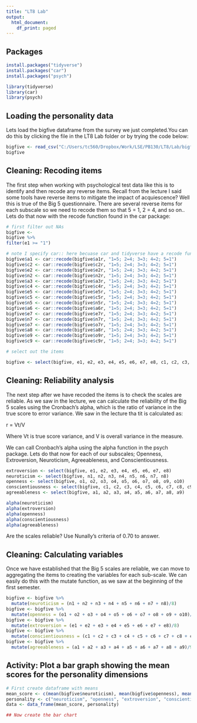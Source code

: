 ```yaml
---
title: "LT8 Lab"
output:
  html_document:
    df_print: paged
---
```


## Packages

```r
install.packages("tidyverse")
install.packages("car")
install.packages("psych")
```


```r
library(tidyverse)
library(car)
library(psych)
```

## Loading the personality data

Lets load the bigfive dataframe from the survey we just completed.You can do this by clicking the file in the LT8 Lab folder or by trying the code below:

```r
bigfive <- read_csv("C:/Users/tc560/Dropbox/Work/LSE/PB130/LT8/Lab/bigfive.csv")
bigfive
```

## Cleaning: Recoding items

The first step when working with psychological test data like this is to identify and then recode any reverse items. Recall from the lecture I said some tools have reverse items to mitigate the impact of acquiescence? Well this is true of the Big 5 questionnaire. There are several reverse items for each subscale so we need to recode them so that 5 = 1, 2 = 4, and so on.. Lets do that now with the recode function found in the car package:

```r
# first filter out NAs
bigfive <- 
bigfive %>% 
filter(e1 >= "1")

# note I specify car:: here becuase car and tidyverse have a recode function and I want R to use the car recode function
bigfive$a1 <- car::recode(bigfive$a1r, "1=5; 2=4; 3=3; 4=2; 5=1")
bigfive$c2 <- car::recode(bigfive$c2r, "1=5; 2=4; 3=3; 4=2; 5=1")
bigfive$e2 <- car::recode(bigfive$e2r, "1=5; 2=4; 3=3; 4=2; 5=1")
bigfive$n2 <- car::recode(bigfive$n2r, "1=5; 2=4; 3=3; 4=2; 5=1")
bigfive$a3 <- car::recode(bigfive$a3r, "1=5; 2=4; 3=3; 4=2; 5=1")
bigfive$c4 <- car::recode(bigfive$c4r, "1=5; 2=4; 3=3; 4=2; 5=1")
bigfive$e5 <- car::recode(bigfive$e5r, "1=5; 2=4; 3=3; 4=2; 5=1")
bigfive$c5 <- car::recode(bigfive$c5r, "1=5; 2=4; 3=3; 4=2; 5=1")
bigfive$n5 <- car::recode(bigfive$n5r, "1=5; 2=4; 3=3; 4=2; 5=1")
bigfive$a6 <- car::recode(bigfive$a6r, "1=5; 2=4; 3=3; 4=2; 5=1")
bigfive$e7 <- car::recode(bigfive$e7r, "1=5; 2=4; 3=3; 4=2; 5=1")
bigfive$n7 <- car::recode(bigfive$n7r, "1=5; 2=4; 3=3; 4=2; 5=1")
bigfive$o7 <- car::recode(bigfive$o7r, "1=5; 2=4; 3=3; 4=2; 5=1")
bigfive$a8 <- car::recode(bigfive$a8r, "1=5; 2=4; 3=3; 4=2; 5=1")
bigfive$o9 <- car::recode(bigfive$o9r, "1=5; 2=4; 3=3; 4=2; 5=1")
bigfive$c9 <- car::recode(bigfive$c9r, "1=5; 2=4; 3=3; 4=2; 5=1")

# select out the items

bigfive <- select(bigfive, e1, e2, e3, e4, e5, e6, e7, e8, c1, c2, c3, c4, c5, c6, c7, c8, c9, o1, o2, o3, o4, o5, o6, o7, o8, o9, o10, a1, a2, a3, a4, a5, a6, a7, a8, a9, n1, n2, n3, n4, n5, n6, n7, n8)
```

## Cleaning: Reliability analysis

The next step after we have recoded the items is to check the scales are reliable. As we saw in the lecture, we can calculate the reliability of the Big 5 scales using the Cronbach's alpha, which is the ratio of variance in the true score to error variance. We saw in the lecture tha tit is calculated as:

r = Vt/V

Where Vt is true score variance, and V is overall variance in the measure.

We can call Cronbach's alpha using the alpha function in the psych package. Lets do that now for each of our subscales; Openness, Extroversion, Neuroticism, Agreeableness, and Conscientiousness.

```r
extroversion <- select(bigfive, e1, e2, e3, e4, e5, e6, e7, e8)
neuroticism <- select(bigfive, n1, n2, n3, n4, n5, n6, n7, n8)
openness <- select(bigfive, o1, o2, o3, o4, o5, o6, o7, o8, o9, o10)
conscientiousness <- select(bigfive, c1, c2, c3, c4, c5, c6, c7, c8, c9)
agreeableness <- select(bigfive, a1, a2, a3, a4, a5, a6, a7, a8, a9)

alpha(neuroticism)
alpha(extroversion)
alpha(openness)
alpha(conscientiousness)
alpha(agreeableness)
```

Are the scales reliable? Use Nunally's criteria of 0.70 to answer.

## Cleaning: Calculating variables

Once we have established that the Big 5 scales are reliable, we can move to aggregating the items to creating the variables for each sub-scale. We can easily do this with the mutate function, as we saw at the beginning of the first semester.

```r
bigfive <- bigfive %>%
  mutate(neuroticism = (n1 + n2 + n3 + n4 + n5 + n6 + n7 + n8)/8)
bigfive <- bigfive %>%
  mutate(openness = (o1 + o2 + o3 + o4 + o5 + o6 + o7 + o8 + o9 + o10)/10)
bigfive <- bigfive %>%
  mutate(extroversion = (e1 + e2 + e3 + e4 + e5 + e6 + e7 + e8)/8)
bigfive <- bigfive %>%
  mutate(conscientiousness = (c1 + c2 + c3 + c4 + c5 + c6 + c7 + c8 + c9)/9)
bigfive <- bigfive %>%
  mutate(agreeableness = (a1 + a2 + a3 + a4 + a5 + a6 + a7 + a8 + a9)/9)
```

## Activity: Plot a bar graph showing the mean scores for the personality dimensions


```r
# First create dataframe with means
mean_score <- c(mean(bigfive$neuroticism), mean(bigfive$openness), mean(bigfive$extroversion), mean(bigfive$conscientiousness), mean(bigfive$agreeableness))
personality <- c("neuroticism", "openness", "extroversion", "conscientiousness", "agreeableness")
data <- data_frame(mean_score, personality)

## Now create the bar chart

```

